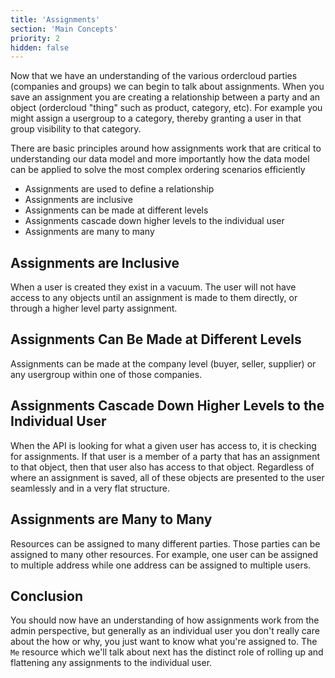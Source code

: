 ```yaml
---
title: 'Assignments'
section: 'Main Concepts'
priority: 2
hidden: false
---
```


Now that we have an understanding of the various ordercloud parties (companies and groups) we can begin to talk about assignments. When you save an assignment you are creating a relationship between a party and an object (ordercloud "thing" such as product, category, etc). For example you might assign a usergroup to a category, thereby granting a user in that group visibility to that category.

There are basic principles around how assignments work that are critical to understanding our data model and more importantly how the data model can be applied to solve the most complex ordering scenarios efficiently

- Assignments are used to define a relationship
- Assignments are inclusive
- Assignments can be made at different levels
- Assignments cascade down higher levels to the individual user
- Assignments are many to many

## Assignments are Inclusive

When a user is created they exist in a vacuum. The user will not have access to any objects until an assignment is made to them directly, or through a higher level party assignment.

## Assignments Can Be Made at Different Levels

Assignments can be made at the company level (buyer, seller, supplier) or any usergroup within one of those companies.

## Assignments Cascade Down Higher Levels to the Individual User

When the API is looking for what a given user has access to, it is checking for assignments. If that user is a member of a party that has an assignment to that object, then that user also has access to that object. Regardless of where an assignment is saved, all of these objects are presented to the user seamlessly and in a very flat structure.

## Assignments are Many to Many

Resources can be assigned to many different parties. Those parties can be assigned to many other resources. For example, one user can be assigned to multiple address while one address can be assigned to multiple users.

## Conclusion

You should now have an understanding of how assignments work from the admin perspective, but generally as an individual user you don't really care about the how or why, you just want to know what you're assigned to. The `Me` resource which we'll talk about next has the distinct role of rolling up and flattening any assignments to the individual user.
